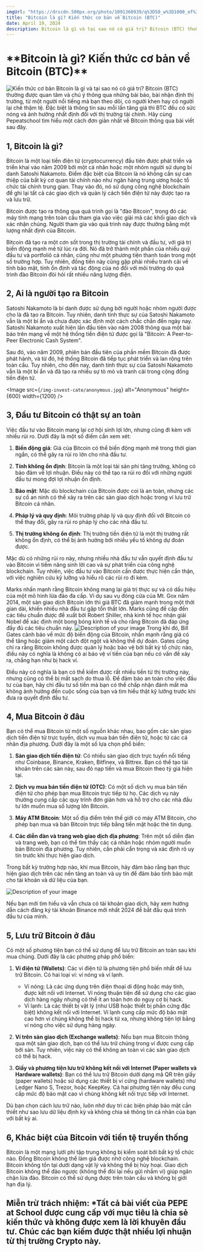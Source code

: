 ```yaml
---
imgUrl: "https://drscdn.500px.org/photo/1091360939/q%3D50_w%3D1000_of%3D1/v2?sig=bd70e9f294bce7cd5867b31f026b25addce8b8a288ca15d36864b5e50a642854"
title: "Bitcoin là gì? Kiến thức cơ bản về Bitcoin (BTC)"
date: April 19, 2024
description: Bitcoin là gì và tại sao nó có giá trị? Bitcoin (BTC) thường được quan tâm và chú ý thông qua những bài báo, bài nhận định thị trường..
---
```



<h1>**Bitcoin là gì? Kiến thức cơ bản về Bitcoin (BTC)**</h1>

<ProfileAuthor1/>
<Image
  src={`/img-banner/banner-1.jpg`}
  alt="Kiến thức cơ bản"
  height={520}
  width={1200}
/>
Bitcoin là gì và tại sao nó có giá trị? Bitcoin (BTC) thường được quan tâm và chú ý thông qua những bài báo, bài nhận định thị trường, từ một người nổi tiếng mà bạn theo dõi, có người khen hay có người lại chê thậm tệ. Đặc biệt là thông tin sau mỗi lần tăng giá thì BTC đều có sức nóng và ảnh hưởng nhất định đối với thị trường tài chính. Hãy cùng Pepeatschool tìm hiểu một cách đơn giản nhất về Bitcoin thông qua bài viết sau đây.

## 1, Bitcoin là gì?
Bitcoin là một loại tiền điện tử (cryptocurrency) đầu tiên được phát triển và triển khai vào năm 2009 bởi một cá nhân hoặc một nhóm người sử dụng bí danh Satoshi Nakamoto. Điểm đặc biệt của Bitcoin là nó không cần sự can thiệp của bất kỳ cơ quan tài chính nào như ngân hàng trung ương hoặc tổ chức tài chính trung gian. Thay vào đó, nó sử dụng công nghệ blockchain để ghi lại tất cả các giao dịch và quản lý cách tiền điện tử này được tạo ra và lưu trữ.

Bitcoin được tạo ra thông qua quá trình gọi là "đào Bitcoin", trong đó các máy tính mạng trên toàn cầu tham gia vào việc giải mã các khối giao dịch và xác nhận chúng. Người tham gia vào quá trình này được thưởng bằng một lượng nhất định của Bitcoin.

Bitcoin đã tạo ra một cơn sốt trong thị trường tài chính và đầu tư, với giá trị biến động mạnh mẽ từ lúc ra đời. Nó đã trở thành một phần của nhiều quỹ đầu tư và portfoliô cá nhân, cũng như một phương tiện thanh toán trong một số trường hợp. Tuy nhiên, đồng tiền này cũng gặp phải nhiều tranh cãi về tính bảo mật, tính ổn định và tác động của nó đối với môi trường do quá trình đào Bitcoin đòi hỏi rất nhiều năng lượng điện.

## 2, Ai là người tạo ra Bitcoin
Satoshi Nakamoto là bí danh được sử dụng bởi người hoặc nhóm người được cho là đã tạo ra Bitcoin. Tuy nhiên, danh tính thực sự của Satoshi Nakamoto vẫn là một bí ẩn và chưa được xác định một cách chắc chắn đến ngày nay. Satoshi Nakamoto xuất hiện lần đầu tiên vào năm 2008 thông qua một bài báo trên mạng về một hệ thống tiền điện tử được gọi là "Bitcoin: A Peer-to-Peer Electronic Cash System". 

Sau đó, vào năm 2009, phiên bản đầu tiên của phần mềm Bitcoin đã được phát hành, và từ đó, hệ thống Bitcoin đã tiếp tục phát triển và lan rộng trên toàn cầu. Tuy nhiên, cho đến nay, danh tính thực sự của Satoshi Nakamoto vẫn là một bí ẩn và đã tạo ra nhiều sự tò mò và tranh cãi trong cộng đồng tiền điện tử.

<Image
  src={`/img-invest-cate/anonymous.jpg`}
  alt="Anonymous"
  height={600}
  width={1200}
/>

## 3, Đầu tư Bitcoin có thật sự an toàn
Việc đầu tư vào Bitcoin mang lại cơ hội sinh lợi lớn, nhưng cũng đi kèm với nhiều rủi ro. Dưới đây là một số điểm cần xem xét:

1. **Biến động giá**: Giá của Bitcoin có thể biến động mạnh mẽ trong thời gian ngắn, có thể gây ra rủi ro lớn cho nhà đầu tư.

2. **Tính không ổn định**: Bitcoin là một loại tài sản phi tăng trưởng, không có bảo đảm về lợi nhuận. Điều này có thể tạo ra rủi ro đối với những người đầu tư mong đợi lợi nhuận ổn định.

3. **Bảo mật**: Mặc dù blockchain của Bitcoin được coi là an toàn, nhưng các sự cố an ninh có thể xảy ra trên các sàn giao dịch hoặc trong ví lưu trữ Bitcoin cá nhân.

4. **Pháp lý và quy định**: Môi trường pháp lý và quy định đối với Bitcoin có thể thay đổi, gây ra rủi ro pháp lý cho các nhà đầu tư.

5. **Thị trường không ổn định**: Thị trường tiền điện tử là một thị trường rất không ổn định, có thể bị ảnh hưởng bởi nhiều yếu tố không dự đoán được.

Mặc dù có những rủi ro này, nhưng nhiều nhà đầu tư vẫn quyết định đầu tư vào Bitcoin vì tiềm năng sinh lời cao và sự phát triển của công nghệ blockchain. Tuy nhiên, việc đầu tư vào Bitcoin cần được thực hiện cẩn thận, với việc nghiên cứu kỹ lưỡng và hiểu rõ các rủi ro đi kèm.


Marks nhấn mạnh rằng Bitcoin không mang lại giá trị thực sự và có dấu hiệu của một mô hình lừa đảo đa cấp. Ví dụ sau vụ đóng cửa của Mt. Gox năm 2014, một sàn giao dịch Bitcoin lớn thì giá BTC đã giảm mạnh trong một thời gian dài, khiến nhiều nhà đầu tư gặp tổn thất lớn. Marks cũng đề cập đến các tiêu chuẩn được đề xuất bởi Robert Shiller, nhà kinh tế học nhận giải Nobel để xác định một bong bóng kinh tế và cho rằng Bitcoin đã đáp ứng đầy đủ các tiêu chuẩn này.
![Description of your image](https://trillionhubz.com/wp-content/uploads/2024/03/mtox-hack-2014-1-1260x840.jpeg)
Trong khi đó, Bill Gates cảnh báo về mức độ biến động của Bitcoin, nhấn mạnh rằng giá có thể tăng hoặc giảm một cách đột ngột và không thể dự đoán. Gates cũng chỉ ra rằng Bitcoin không được quản lý hoặc bảo vệ bởi bất kỳ tổ chức nào, điều này có nghĩa là không có ai bảo vệ ví tiền của bạn nếu có vấn đề xảy ra, chẳng hạn như bị hack ví.

Điều này có nghĩa là bạn có thể kiếm được rất nhiều tiền từ thị trường này, nhưng cũng có thể bị mất sạch do thua lỗ. Để đảm bảo an toàn cho việc đầu tư của bạn, hãy chỉ đầu tư số tiền mà bạn có thể chấp nhận đánh mất mà không ảnh hưởng đến cuộc sống của bạn và tìm hiểu thật kỹ lưỡng trước khi đưa ra quyết định đầu tư.

## 4, Mua Bitcoin ở đâu
 Bạn có thể mua Bitcoin từ một số nguồn khác nhau, bao gồm các sàn giao dịch tiền điện tử trực tuyến, dịch vụ mua bán tiền điện tử, hoặc từ các cá nhân địa phương. Dưới đây là một số lựa chọn phổ biến:

1. **Sàn giao dịch tiền điện tử**: Có nhiều sàn giao dịch trực tuyến nổi tiếng như Coinbase, Binance, Kraken, Bitfinex, và Bittrex. Bạn có thể tạo tài khoản trên các sàn này, sau đó nạp tiền và mua Bitcoin theo tỷ giá hiện tại.

2. **Dịch vụ mua bán tiền điện tử (OTC)**: Có một số dịch vụ mua bán tiền điện tử cho phép bạn mua Bitcoin trực tiếp từ họ. Các dịch vụ này thường cung cấp các quy trình đơn giản hơn và hỗ trợ cho các nhà đầu tư lớn muốn mua số lượng lớn Bitcoin.

3. **Máy ATM Bitcoin**: Một số địa điểm trên thế giới có máy ATM Bitcoin, cho phép bạn mua và bán Bitcoin trực tiếp bằng tiền mặt hoặc thẻ tín dụng.

4. **Các diễn đàn và trang web giao dịch địa phương**: Trên một số diễn đàn và trang web, bạn có thể tìm thấy các cá nhân hoặc nhóm người muốn bán Bitcoin địa phương. Tuy nhiên, cần phải cẩn trọng và xác định rõ uy tín trước khi thực hiện giao dịch.

Trong bất kỳ trường hợp nào, khi mua Bitcoin, hãy đảm bảo rằng bạn thực hiện giao dịch trên các nền tảng an toàn và uy tín để đảm bảo tính bảo mật cho tài khoản và dữ liệu của bạn.

![Description of your image](https://trillionhubz.com/wp-content/uploads/2024/03/binance.jpg)

Nếu bạn mới tìm hiểu và vẫn chưa có tài khoản giao dịch, hãy xem hướng dẫn cách đăng ký tài khoản Binance mới nhất 2024 để bắt đầu quá trình đầu tư của mình.

## 5, Lưu trữ Bitcoin ở đâu

Có một số phương tiện bạn có thể sử dụng để lưu trữ Bitcoin an toàn sau khi mua chúng. Dưới đây là các phương pháp phổ biến:

1. **Ví điện tử (Wallets)**: Các ví điện tử là phương tiện phổ biến nhất để lưu trữ Bitcoin. Có hai loại ví: ví nóng và ví lạnh.
   - Ví nóng: Là các ứng dụng trên điện thoại di động hoặc máy tính, được kết nối với Internet. Ví nóng thuận tiện để sử dụng cho các giao dịch hàng ngày nhưng có thể ít an toàn hơn do nguy cơ bị hack.
   - Ví lạnh: Là các thiết bị vật lý (như USB hoặc thiết bị phần cứng đặc biệt) không kết nối với Internet. Ví lạnh cung cấp mức độ bảo mật cao hơn vì chúng không thể bị hack từ xa, nhưng không tiện lợi bằng ví nóng cho việc sử dụng hàng ngày.

2. **Ví trên sàn giao dịch (Exchange wallets)**: Nếu bạn mua Bitcoin thông qua một sàn giao dịch, bạn có thể lưu trữ chúng trong ví được cung cấp bởi sàn. Tuy nhiên, việc này có thể không an toàn vì các sàn giao dịch có thể bị hack.

3. **Giấy và phương tiện lưu trữ không kết nối với Internet (Paper wallets và Hardware wallets)**: Bạn có thể lưu trữ Bitcoin dưới dạng mã QR trên giấy (paper wallets) hoặc sử dụng các thiết bị ví cứng (hardware wallets) như Ledger Nano S, Trezor, hoặc KeepKey. Cả hai phương tiện này đều cung cấp mức độ bảo mật cao vì chúng không kết nối trực tiếp với Internet.

Dù bạn chọn cách lưu trữ nào, luôn nhớ duy trì các biện pháp bảo mật cần thiết như sao lưu dữ liệu định kỳ và không chia sẻ thông tin cá nhân của bạn với bất kỳ ai.


## 6, Khác biệt của Bitcoin với tiền tệ truyền thống

Bitcoin là một mạng lưới phi tập trung không bị kiểm soát bởi bất kỳ tổ chức nào.
Đồng Bitcoin không thể làm giả được nhờ công nghệ blockchain.
Bitcoin không tồn tại dưới dạng vật lý và không thể bị hủy hoại.
Giao dịch Bitcoin không thể đảo ngược (không thể đòi lại nếu gửi nhầm ví) giúp ngăn chặn lừa đảo.
Bitcoin có thể sử dụng được trên toàn cầu và không bị giới hạn địa lý.

**Miễn trừ trách nhiệm:** \*Tất cả bài viết của PEPE at School được cung cấp với mục tiêu là chia sẻ kiến thức và không được xem là lời khuyên đầu tư. Chúc các bạn kiếm được thật nhiều lợi nhuận từ thị trường Crypto này.
---





